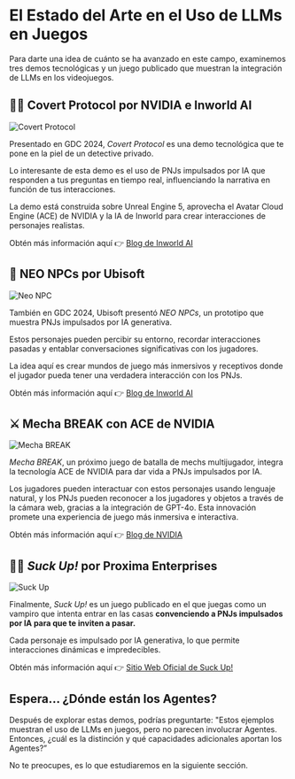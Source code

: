 # El Estado del Arte en el Uso de LLMs en Juegos

Para darte una idea de cuánto se ha avanzado en este campo, examinemos tres demos tecnológicas y un juego publicado que muestran la integración de LLMs en los videojuegos.

## 🕵️‍♂️ Covert Protocol por NVIDIA e Inworld AI

<img src="https://huggingface.co/datasets/agents-course/course-images/resolve/main/en/bonus-unit3/covert-protocol.jpg" alt="Covert Protocol"/>

Presentado en GDC 2024, *Covert Protocol* es una demo tecnológica que te pone en la piel de un detective privado.

Lo interesante de esta demo es el uso de PNJs impulsados por IA que responden a tus preguntas en tiempo real, influenciando la narrativa en función de tus interacciones.

La demo está construida sobre Unreal Engine 5, aprovecha el Avatar Cloud Engine (ACE) de NVIDIA y la IA de Inworld para crear interacciones de personajes realistas.

Obtén más información aquí 👉 [Blog de Inworld AI](https://inworld.ai/blog/nvidia-inworld-ai-demo-on-device-capabilities)

## 🤖 NEO NPCs por Ubisoft

<img src="https://huggingface.co/datasets/agents-course/course-images/resolve/main/en/bonus-unit3/neo-npc.jpeg" alt="Neo NPC"/>

También en GDC 2024, Ubisoft presentó *NEO NPCs*, un prototipo que muestra PNJs impulsados por IA generativa.

Estos personajes pueden percibir su entorno, recordar interacciones pasadas y entablar conversaciones significativas con los jugadores.

La idea aquí es crear mundos de juego más inmersivos y receptivos donde el jugador pueda tener una verdadera interacción con los PNJs.

Obtén más información aquí 👉 [Blog de Inworld AI](https://inworld.ai/blog/gdc-2024)

## ⚔️ Mecha BREAK con ACE de NVIDIA

<img src="https://huggingface.co/datasets/agents-course/course-images/resolve/main/en/bonus-unit3/mecha-break.jpg" alt="Mecha BREAK"/>

*Mecha BREAK*, un próximo juego de batalla de mechs multijugador, integra la tecnología ACE de NVIDIA para dar vida a PNJs impulsados por IA.

Los jugadores pueden interactuar con estos personajes usando lenguaje natural, y los PNJs pueden reconocer a los jugadores y objetos a través de la cámara web, gracias a la integración de GPT-4o. Esta innovación promete una experiencia de juego más inmersiva e interactiva.

Obtén más información aquí 👉 [Blog de NVIDIA](https://blogs.nvidia.com/blog/digital-human-technology-mecha-break/)

## 🧛‍♂️ *Suck Up!* por Proxima Enterprises

<img src="https://huggingface.co/datasets/agents-course/course-images/resolve/main/en/bonus-unit3/suck-up.jpg" alt="Suck Up"/>

Finalmente, *Suck Up!* es un juego publicado en el que juegas como un vampiro que intenta entrar en las casas **convenciendo a PNJs impulsados por IA para que te inviten a pasar.**

Cada personaje es impulsado por IA generativa, lo que permite interacciones dinámicas e impredecibles.

Obtén más información aquí 👉 [Sitio Web Oficial de Suck Up!](https://www.playsuckup.com/)

## Espera… ¿Dónde están los Agentes?

Después de explorar estas demos, podrías preguntarte: "Estos ejemplos muestran el uso de LLMs en juegos, pero no parecen involucrar Agentes. Entonces, ¿cuál es la distinción y qué capacidades adicionales aportan los Agentes?”

No te preocupes, es lo que estudiaremos en la siguiente sección.
